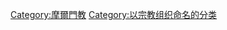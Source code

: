 {{Commonscat|The Church of Jesus Christ of Latter-day Saints}}

[[Category:摩爾門教|Category:摩爾門教]]
[[Category:以宗教组织命名的分类|Category:以宗教组织命名的分类]]